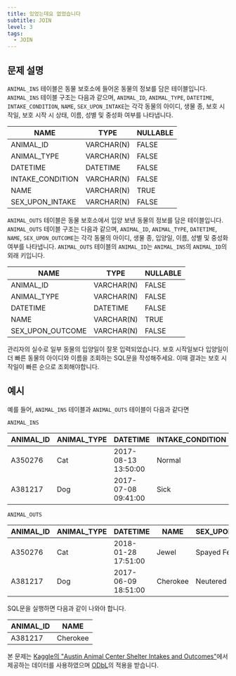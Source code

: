 ```yaml
---
title: 있었는데요 없었습니다
subtitle: JOIN
level: 3
tags:
  - JOIN
---
```


## 문제 설명

`ANIMAL_INS` 테이블은 동물 보호소에 들어온 동물의 정보를 담은 테이블입니다. `ANIMAL_INS` 테이블 구조는 다음과 같으며, `ANIMAL_ID`, `ANIMAL_TYPE`, `DATETIME`, `INTAKE_CONDITION`, `NAME`, `SEX_UPON_INTAKE`는 각각 동물의 아이디, 생물 종, 보호 시작일, 보호 시작 시 상태, 이름, 성별 및 중성화 여부를 나타냅니다.

| NAME             | TYPE       | NULLABLE |
| ---------------- | ---------- | -------- |
| ANIMAL_ID        | VARCHAR(N) | FALSE    |
| ANIMAL_TYPE      | VARCHAR(N) | FALSE    |
| DATETIME         | DATETIME   | FALSE    |
| INTAKE_CONDITION | VARCHAR(N) | FALSE    |
| NAME             | VARCHAR(N) | TRUE     |
| SEX_UPON_INTAKE  | VARCHAR(N) | FALSE    |

`ANIMAL_OUTS` 테이블은 동물 보호소에서 입양 보낸 동물의 정보를 담은 테이블입니다. `ANIMAL_OUTS` 테이블 구조는 다음과 같으며, `ANIMAL_ID`, `ANIMAL_TYPE`, `DATETIME`, `NAME`, `SEX_UPON_OUTCOME`는 각각 동물의 아이디, 생물 종, 입양일, 이름, 성별 및 중성화 여부를 나타냅니다. `ANIMAL_OUTS` 테이블의 `ANIMAL_ID`는 `ANIMAL_INS`의 `ANIMAL_ID`의 외래 키입니다.

| NAME             | TYPE       | NULLABLE |
| ---------------- | ---------- | -------- |
| ANIMAL_ID        | VARCHAR(N) | FALSE    |
| ANIMAL_TYPE      | VARCHAR(N) | FALSE    |
| DATETIME         | DATETIME   | FALSE    |
| NAME             | VARCHAR(N) | TRUE     |
| SEX_UPON_OUTCOME | VARCHAR(N) | FALSE    |

관리자의 실수로 일부 동물의 입양일이 잘못 입력되었습니다. 보호 시작일보다 입양일이 더 빠른 동물의 아이디와 이름을 조회하는 SQL문을 작성해주세요. 이때 결과는 보호 시작일이 빠른 순으로 조회해야합니다.

## 예시

예를 들어, `ANIMAL_INS` 테이블과 `ANIMAL_OUTS` 테이블이 다음과 같다면

`ANIMAL_INS`

| ANIMAL_ID | ANIMAL_TYPE | DATETIME            | INTAKE_CONDITION | NAME     | SEX_UPON_INTAKE |
| --------- | ----------- | ------------------- | ---------------- | -------- | --------------- |
| A350276   | Cat         | 2017-08-13 13:50:00 | Normal           | Jewel    | Spayed Female   |
| A381217   | Dog         | 2017-07-08 09:41:00 | Sick             | Cherokee | Neutered Male   |

`ANIMAL_OUTS`

| ANIMAL_ID | ANIMAL_TYPE | DATETIME            | NAME     | SEX_UPON_OUTCOME |
| --------- | ----------- | ------------------- | -------- | ---------------- |
| A350276   | Cat         | 2018-01-28 17:51:00 | Jewel    | Spayed Female    |
| A381217   | Dog         | 2017-06-09 18:51:00 | Cherokee | Neutered Male    |

SQL문을 실행하면 다음과 같이 나와야 합니다.

| ANIMAL_ID | NAME     |
| --------- | -------- |
| A381217   | Cherokee |

본 문제는 [Kaggle의 "Austin Animal Center Shelter Intakes and Outcomes"](https://www.kaggle.com/aaronschlegel/austin-animal-center-shelter-intakes-and-outcomes)에서 제공하는 데이터를 사용하였으며 [ODbL](https://opendatacommons.org/licenses/odbl/1.0/)의 적용을 받습니다.
